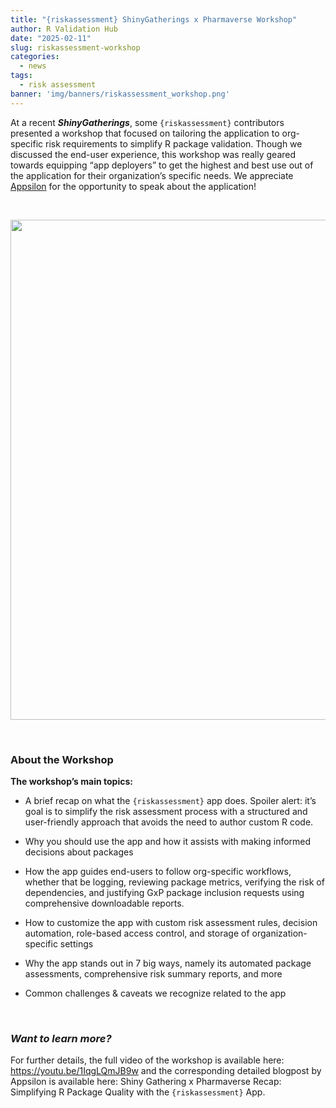 ```yaml
---
title: "{riskassessment} ShinyGatherings x Pharmaverse Workshop"
author: R Validation Hub
date: "2025-02-11"
slug: riskassessment-workshop
categories: 
  - news
tags: 
  - risk assessment
banner: 'img/banners/riskassessment_workshop.png'
---
```


At a recent ***ShinyGatherings***, some `{riskassessment}` contributors presented a workshop that focused on tailoring the application to org-specific risk requirements to simplify R package validation. Though we discussed the end-user experience, this workshop was really geared towards equipping "app deployers" to get the highest and best use out of the application for their organization's specific needs. We appreciate [Appsilon](https://www.appsilon.com/) for the opportunity to speak about the application!

<br>

![](/blog/2025-02-11-riskassessment-workshop/riskassessment_workshop_graphic.jpg){width="800"}

<br>

### About the Workshop

**The workshop's main topics:**

-   A brief recap on what the `{riskassessment}` app does. Spoiler alert: it's goal is to simplify the risk assessment process with a structured and user-friendly approach that avoids the need to author custom R code.

-   Why you should use the app and how it assists with making informed decisions about packages

-   How the app guides end-users to follow org-specific workflows, whether that be logging, reviewing package metrics, verifying the risk of dependencies, and justifying GxP package inclusion requests using comprehensive downloadable reports.

-   How to customize the app with custom risk assessment rules, decision automation, role-based access control, and storage of organization-specific settings

-   Why the app stands out in 7 big ways, namely its automated package assessments, comprehensive risk summary reports, and more

-   Common challenges & caveats we recognize related to the app

<br>

### *Want to learn more?*

For further details, the full video of the workshop is available here: <https://youtu.be/1IqgLQmJB9w> and the corresponding detailed blogpost by Appsilon is available here: Shiny Gathering x Pharmaverse Recap: Simplifying R Package Quality with the `{riskassessment}` App.
